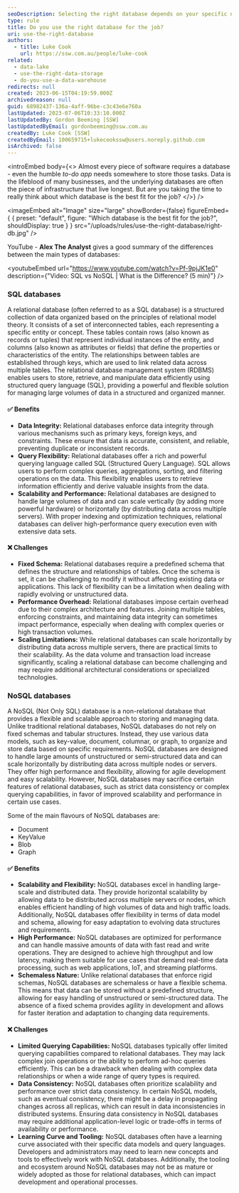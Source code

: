 ```yaml
---
seoDescription: Selecting the right database depends on your specific needs, as both SQL and NoSQL databases have their own strengths and weaknesses.
type: rule
title: Do you use the right database for the job?
uri: use-the-right-database
authors:
  - title: Luke Cook
    url: https://ssw.com.au/people/luke-cook
related:
  - data-lake
  - use-the-right-data-storage
  - do-you-use-a-data-warehouse
redirects: null
created: 2023-06-15T04:19:59.000Z
archivedreason: null
guid: 68982437-136a-4aff-96be-c3c43e6e760a
lastUpdated: 2023-07-06T10:33:10.000Z
lastUpdatedBy: Gordon Beeming [SSW]
lastUpdatedByEmail: gordonbeeming@ssw.com.au
createdBy: Luke Cook [SSW]
createdByEmail: 100659715+lukecookssw@users.noreply.github.com
isArchived: false
---
```


<introEmbed
  body={<>
Almost every piece of software requires a database - even the humble _to-do app_ needs somewhere to store those tasks. Data is the lifeblood of many businesses, and the underlying databases are often the piece of infrastructure that live longest. But are you taking the time to really think about which database is the best fit for the job?
  </>}
/>

<imageEmbed
  alt="Image"
  size="large"
  showBorder={false}
  figureEmbed={ {
    preset: "default",
    figure: "Which database is the best fit for the job?",
    shouldDisplay: true
  } }
  src="/uploads/rules/use-the-right-database/right-db.jpg"
/>

YouTube - **Alex The Analyst** gives a good summary of the differences between the main types of databases:

<youtubeEmbed url="https://www.youtube.com/watch?v=Pf-9pjJK1e0" description={"Video: SQL vs NoSQL | What is the Difference? (5 min)"} />

### SQL databases

A relational database (often referred to as a SQL database) is a structured collection of data organized based on the principles of relational model theory. It consists of a set of interconnected tables, each representing a specific entity or concept. These tables contain rows (also known as records or tuples) that represent individual instances of the entity, and columns (also known as attributes or fields) that define the properties or characteristics of the entity. The relationships between tables are established through keys, which are used to link related data across multiple tables. The relational database management system (RDBMS) enables users to store, retrieve, and manipulate data efficiently using structured query language (SQL), providing a powerful and flexible solution for managing large volumes of data in a structured and organized manner.

#### ✅ Benefits

- **Data Integrity:** Relational databases enforce data integrity through various mechanisms such as primary keys, foreign keys, and constraints. These ensure that data is accurate, consistent, and reliable, preventing duplicate or inconsistent records.
- **Query Flexibility:** Relational databases offer a rich and powerful querying language called SQL (Structured Query Language). SQL allows users to perform complex queries, aggregations, sorting, and filtering operations on the data. This flexibility enables users to retrieve information efficiently and derive valuable insights from the data.
- **Scalability and Performance:** Relational databases are designed to handle large volumes of data and can scale vertically (by adding more powerful hardware) or horizontally (by distributing data across multiple servers). With proper indexing and optimization techniques, relational databases can deliver high-performance query execution even with extensive data sets.

#### ❌ Challenges

- **Fixed Schema:** Relational databases require a predefined schema that defines the structure and relationships of tables. Once the schema is set, it can be challenging to modify it without affecting existing data or applications. This lack of flexibility can be a limitation when dealing with rapidly evolving or unstructured data.
- **Performance Overhead:** Relational databases impose certain overhead due to their complex architecture and features. Joining multiple tables, enforcing constraints, and maintaining data integrity can sometimes impact performance, especially when dealing with complex queries or high transaction volumes.
- **Scaling Limitations:** While relational databases can scale horizontally by distributing data across multiple servers, there are practical limits to their scalability. As the data volume and transaction load increase significantly, scaling a relational database can become challenging and may require additional architectural considerations or specialized technologies.

### NoSQL databases

A NoSQL (Not Only SQL) database is a non-relational database that provides a flexible and scalable approach to storing and managing data. Unlike traditional relational databases, NoSQL databases do not rely on fixed schemas and tabular structures. Instead, they use various data models, such as key-value, document, columnar, or graph, to organize and store data based on specific requirements. NoSQL databases are designed to handle large amounts of unstructured or semi-structured data and can scale horizontally by distributing data across multiple nodes or servers. They offer high performance and flexibility, allowing for agile development and easy scalability. However, NoSQL databases may sacrifice certain features of relational databases, such as strict data consistency or complex querying capabilities, in favor of improved scalability and performance in certain use cases.

Some of the main flavours of NoSQL databases are:

- Document
- KeyValue
- Blob
- Graph

#### ✅ Benefits

- **Scalability and Flexibility:** NoSQL databases excel in handling large-scale and distributed data. They provide horizontal scalability by allowing data to be distributed across multiple servers or nodes, which enables efficient handling of high volumes of data and high traffic loads. Additionally, NoSQL databases offer flexibility in terms of data model and schema, allowing for easy adaptation to evolving data structures and requirements.
- **High Performance:** NoSQL databases are optimized for performance and can handle massive amounts of data with fast read and write operations. They are designed to achieve high throughput and low latency, making them suitable for use cases that demand real-time data processing, such as web applications, IoT, and streaming platforms.
- **Schemaless Nature:** Unlike relational databases that enforce rigid schemas, NoSQL databases are schemaless or have a flexible schema. This means that data can be stored without a predefined structure, allowing for easy handling of unstructured or semi-structured data. The absence of a fixed schema provides agility in development and allows for faster iteration and adaptation to changing data requirements.

#### ❌ Challenges

- **Limited Querying Capabilities:** NoSQL databases typically offer limited querying capabilities compared to relational databases. They may lack complex join operations or the ability to perform ad-hoc queries efficiently. This can be a drawback when dealing with complex data relationships or when a wide range of query types is required.
- **Data Consistency:** NoSQL databases often prioritize scalability and performance over strict data consistency. In certain NoSQL models, such as eventual consistency, there might be a delay in propagating changes across all replicas, which can result in data inconsistencies in distributed systems. Ensuring data consistency in NoSQL databases may require additional application-level logic or trade-offs in terms of availability or performance.
- **Learning Curve and Tooling:** NoSQL databases often have a learning curve associated with their specific data models and query languages. Developers and administrators may need to learn new concepts and tools to effectively work with NoSQL databases. Additionally, the tooling and ecosystem around NoSQL databases may not be as mature or widely adopted as those for relational databases, which can impact development and operational processes.
